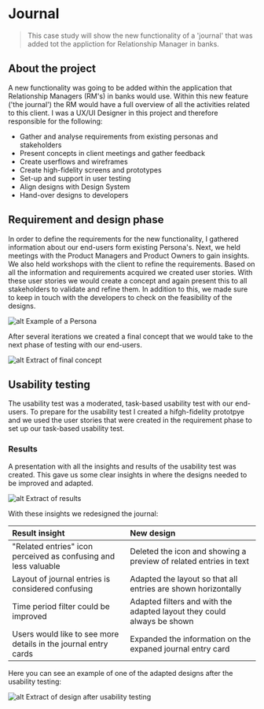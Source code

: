 # Journal

> This case study will show the new functionality of a 'journal' that was added tot the appliction for Relationship Manager in banks. 

## About the project
A new functionality was going to be added within the application that Relationship Managers (RM's) in banks would use. Within this new feature ('the journal') the RM would have a full overview of all the activities related to this client. 
I was a UX/UI Designer in this project and therefore responsible for the following:

- Gather and analyse requirements from existing personas and stakeholders
- Present concepts in client meetings and gather feedback
- Create userflows and wireframes
- Create high-fidelity screens and prototypes
- Set-up and support in user testing
- Align designs with Design System
- Hand-over designs to developers

## Requirement and design phase
In order to define the requirements for the new functionality, I gathered information about our end-users form existing Persona's. Next, we held meetings with the Product Managers and Product Owners to gain insights. We also held workshops with the client to refine the requirements. 
Based on all the information and requirements acquired we created user stories. With these user stories we would create a concept and again present this to all stakeholders to validate and refine them. 
In addition to this, we made sure to keep in touch with the developers to check on the feasibility of the designs. 

![alt](./rm_persona.png "text on mouseover")
Example of a Persona

After several iterations we created a final concept that we would take to the next phase of testing with our end-users. 

![alt](./journal_concept.png "text on mouseover")
Extract of final concept

## Usability testing
The usability test was a moderated, task-based usability test with our end-users. To prepare for the usability test I created a hifgh-fidelity prototpye and we used the user stories that were created in the requirement phase to set up our task-based usability test. 

### Results
A presentation with all the insights and results of the usability test was created. This gave us some clear insights in where the designs needed to be improved and adapted. 

![alt](./journal_results.png "text on mouseover")
Extract of results

With these insights we redesigned the journal:

|Result insight|New design|
|:-------------|:-------|
|"Related entries" icon perceived as confusing and less valuable|Deleted the icon and showing a preview of related entries in text|
|Layout of journal entries is considered confusing|Adapted the layout so that all entries are shown horizontally|
|Time period filter could be improved|Adapted filters and with the adapted layout they could always be shown|
|Users would like to see more details in the journal entry cards|Expanded the information on the expaned journal entry card|

Here you can see an example of one of the adapted designs after the usability testing:

![alt](./journal.png "text on mouseover")
Extract of design after usability testing
